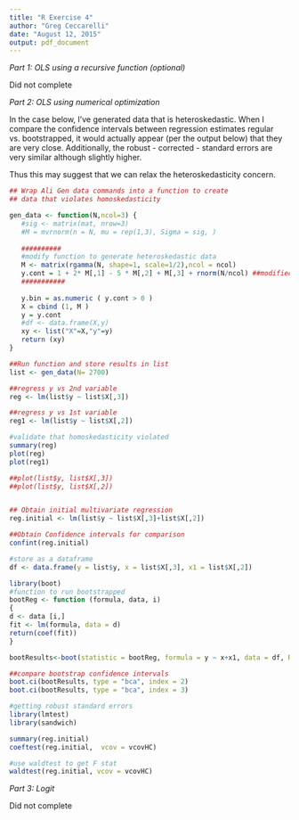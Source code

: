 ```yaml
---
title: "R Exercise 4"
author: "Greg Ceccarelli"
date: "August 12, 2015"
output: pdf_document
---
```


*Part 1: OLS using a recursive function (optional)*

Did not complete

*Part 2: OLS using numerical optimization*

In the case below, I've generated data that is heteroskedastic. When I compare the confidence intervals between regression estimates regular vs. bootstrapped, it would actually appear (per the output below) that they are very close. Additionally, the robust - corrected - standard errors are very similar although slightly higher. 

Thus this may suggest that we can relax the heteroskedasticity concern. 


```r

## Wrap Ali Gen data commands into a function to create 
## data that violates homoskedasticity

gen_data <- function(N,ncol=3) {
   #sig <- matrix(mat, nrow=3)
   #M = mvrnorm(n = N, mu = rep(1,3), Sigma = sig, )
  
   ##########
   #modify function to generate heteroskedastic data
   M <- matrix(rgamma(N, shape=1, scale=1/2),ncol = ncol)
   y.cont = 1 + 2* M[,1] - 5 * M[,2] + M[,3] + rnorm(N/ncol) ##modified
   ###########
   
   y.bin = as.numeric ( y.cont > 0 )
   X = cbind (1, M )
   y = y.cont
   #df <- data.frame(X,y)
   xy <- list("X"=X,"y"=y)
   return (xy)
}

##Run function and store results in list
list <- gen_data(N= 2700)

##regress y vs 2nd variable
reg <- lm(list$y ~ list$X[,3])

##regress y vs 1st variable
reg1 <- lm(list$y ~ list$X[,2])

#validate that homoskedasticity violated
summary(reg)
plot(reg)
plot(reg1)

##plot(list$y, list$X[,3])
##plot(list$y, list$X[,2])


## Obtain initial multivariate regression
reg.initial <- lm(list$y ~ list$X[,3]+list$X[,2])

##Obtain Confidence intervals for comparison
confint(reg.initial)

#store as a dataframe
df <- data.frame(y = list$y, x = list$X[,3], x1 = list$X[,2])

library(boot)
#function to run bootstrapped
bootReg <- function (formula, data, i)
{
d <- data [i,]
fit <- lm(formula, data = d)
return(coef(fit))
}

bootResults<-boot(statistic = bootReg, formula = y ~ x+x1, data = df, R = 2000)

##compare bootstrap confidence intervals
boot.ci(bootResults, type = "bca", index = 2)
boot.ci(bootResults, type = "bca", index = 3)

#getting robust standard errors
library(lmtest)
library(sandwich)

summary(reg.initial)
coeftest(reg.initial,  vcov = vcovHC)

#use waldtest to get F stat
waldtest(reg.initial, vcov = vcovHC)

```


*Part 3: Logit*

Did not complete